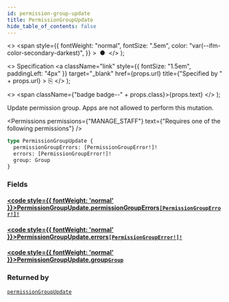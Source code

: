 ```yaml
---
id: permission-group-update
title: PermissionGroupUpdate
hide_table_of_contents: false
---
```


  <>
    <span
      style={{
        fontWeight: "normal",
        fontSize: ".5em",
        color: "var(--ifm-color-secondary-darkest)",
      }}
    >
      &nbsp;●&nbsp;
    </span>
  </>
);

  <>
    Specification
    <a
      className="link"
      style={{ fontSize: "1.5em", paddingLeft: "4px" }}
      target="\_blank"
      href={props.url}
      title={"Specified by " + props.url}
    >
      ⎘
    </a>
  </>
);

  <>
    <span className={"badge badge--" + props.class}>{props.text}</span>
  </>
);

Update permission group. Apps are not allowed to perform this mutation.

<Permissions
  permissions={"MANAGE_STAFF"}
  text={"Requires one of the following permissions"}
/>

```graphql
type PermissionGroupUpdate {
  permissionGroupErrors: [PermissionGroupError!]!
  errors: [PermissionGroupError!]!
  group: Group
}
```

### Fields

#### [<code style={{ fontWeight: 'normal' }}>PermissionGroupUpdate.<b>permissionGroupErrors</b></code>](#)<Bullet />[`[PermissionGroupError!]!`](../../../api-reference/users/objects/permission-group-error) <Badge class="secondary" text="non-null"/> <Badge class="secondary" text="object"/> <Badge class="secondary" text="users"/>

>

#### [<code style={{ fontWeight: 'normal' }}>PermissionGroupUpdate.<b>errors</b></code>](#)<Bullet />[`[PermissionGroupError!]!`](../../../api-reference/users/objects/permission-group-error) <Badge class="secondary" text="non-null"/> <Badge class="secondary" text="object"/> <Badge class="secondary" text="users"/>

>

#### [<code style={{ fontWeight: 'normal' }}>PermissionGroupUpdate.<b>group</b></code>](#)<Bullet />[`Group`](../../../api-reference/users/objects/group) <Badge class="secondary" text="object"/> <Badge class="secondary" text="users"/>

>

### Returned by

[`permissionGroupUpdate`](../../../api-reference/users/mutations/permission-group-update) <Badge class="secondary" text="mutation"/>

